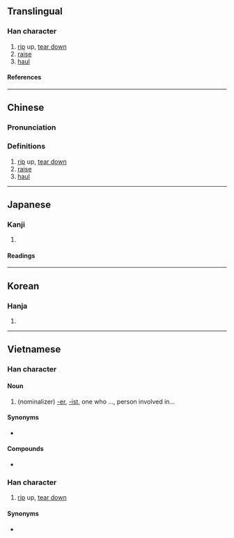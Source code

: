{{character info}}
==Translingual==

===Han character===
{{Han char|rn=9|rad=人|as=09|sn=11|four=|canj=OJKA|ids=⿰亻者}}

# [[rip]] up, [[tear down]]
# [[raise]]
# [[haul]]

====References====
{{Han ref|kx=0110.240|dkj=00856|dj=0236.080|hdz=10186.120|uh=5056}}

----

==Chinese==
{{zh-forms}}

===Pronunciation===
{{zh-pron
|m=chě
|c=ce2
|mc=
|oc=
|ma=
|cat=v
}}

===Definitions===
{{zh-hanzi}}

# [[rip]] up, [[tear down]]
# [[raise]]
# [[haul]]

----

==Japanese==

===Kanji===
{{ja-kanji|grade=|rs=人09}}

# {{rfdef|ja|sort=人09}}

====Readings====
{{ja-readings
|goon=しゃ
|kanon=しゃ
|kun=さて-
}}

----

==Korean==

===Hanja===
{{ko-hanja|차}}

# {{rfdef|ko|sort=人09}}

----

==Vietnamese==

===Han character===
{{vi-readings|reading=giả|rs=人09}}

====Noun====
{{vi-noun|sc=Hani|giả|rs=人09}}

# (nominalizer) [[-er]], [[-ist]], one who ..., person involved in...

====Synonyms====
* {{vi-l|者}}

====Compounds====
* {{vi-l|譯偖}}
===Han character===
{{vi-readings|rs=一01
|hanviet=xả
|nom=xả
}}

# [[rip]] up, [[tear down]]
====Synonyms====
* {{vi-l|撦}}